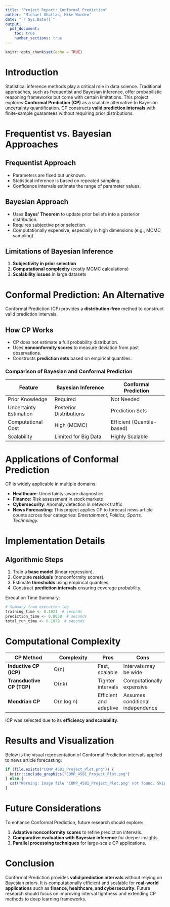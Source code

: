 ```yaml
---
title: "Project Report: Conformal Prediction"
author: "Michael Ghattas, Mike Worden"
date: "`r Sys.Date()`"
output:
  pdf_document:
    toc: true
    number_sections: true
---
```


```r
knitr::opts_chunk$set(echo = TRUE)
```



# Introduction

Statistical inference methods play a critical role in data science. Traditional approaches, such as frequentist and Bayesian inference, offer probabilistic reasoning frameworks but come with certain limitations. This project explores **Conformal Prediction (CP)** as a scalable alternative to Bayesian uncertainty quantification. CP constructs **valid prediction intervals** with finite-sample guarantees without requiring prior distributions.

# Frequentist vs. Bayesian Approaches

## Frequentist Approach
- Parameters are fixed but unknown.
- Statistical inference is based on repeated sampling.
- Confidence intervals estimate the range of parameter values.

## Bayesian Approach
- Uses **Bayes' Theorem** to update prior beliefs into a posterior distribution.
- Requires subjective prior selection.
- Computationally expensive, especially in high dimensions (e.g., MCMC sampling).

## Limitations of Bayesian Inference
1. **Subjectivity in prior selection**
2. **Computational complexity** (costly MCMC calculations)
3. **Scalability issues** in large datasets

# Conformal Prediction: An Alternative

Conformal Prediction (CP) provides a **distribution-free** method to construct valid prediction intervals.

## How CP Works
- CP does not estimate a full probability distribution.
- Uses **nonconformity scores** to measure deviation from past observations.
- Constructs **prediction sets** based on empirical quantiles.

### Comparison of Bayesian and Conformal Prediction

| Feature           | Bayesian Inference    | Conformal Prediction |
|------------------|----------------------|----------------------|
| Prior Knowledge  | Required             | Not Needed          |
| Uncertainty Estimation | Posterior Distributions | Prediction Sets |
| Computational Cost | High (MCMC)         | Efficient (Quantile-based) |
| Scalability      | Limited for Big Data  | Highly Scalable     |

# Applications of Conformal Prediction

CP is widely applicable in multiple domains:

- **Healthcare**: Uncertainty-aware diagnostics
- **Finance**: Risk assessment in stock markets
- **Cybersecurity**: Anomaly detection in network traffic
- **News Forecasting**: This project applies CP to forecast news article counts across four categories: _Entertainment, Politics, Sports, Technology._

# Implementation Details

## Algorithmic Steps
1. Train a **base model** (linear regression).
2. Compute **residuals** (nonconformity scores).
3. Estimate **thresholds** using empirical quantiles.
4. Construct **prediction intervals** ensuring coverage probability.

Execution Time Summary:
```r
# Summary from execution log
training_time <- 0.1021  # seconds
prediction_time <- 0.0058  # seconds
total_run_time <- 0.1079  # seconds
```

# Computational Complexity

| CP Method   | Complexity  | Pros | Cons |
|------------|------------|------|------|
| **Inductive CP (ICP)** | O(n) | Fast, scalable | Intervals may be wide |
| **Transductive CP (TCP)** | O(nk) | Tighter intervals | Computationally expensive |
| **Mondrian CP** | O(n log n) | Efficient and adaptive | Assumes conditional independence |

ICP was selected due to its **efficiency and scalability**.

# Results and Visualization

Below is the visual representation of Conformal Prediction intervals applied to news article forecasting:

```r
if (file.exists("COMP_4581_Project_Plot.png")) {
  knitr::include_graphics("COMP_4581_Project_Plot.png")
} else {
  cat("Warning: Image file 'COMP_4581_Project_Plot.png' not found. Skipping visualization.")
}
```

# Future Considerations

To enhance Conformal Prediction, future research should explore:

1. **Adaptive nonconformity scores** to refine prediction intervals.
2. **Comparative evaluation with Bayesian inference** for deeper insights.
3. **Parallel processing techniques** for large-scale CP applications.

# Conclusion

Conformal Prediction provides **valid prediction intervals** without relying on Bayesian priors. It is computationally efficient and scalable for **real-world applications** such as **finance, healthcare, and cybersecurity**. Future research should focus on improving interval tightness and extending CP methods to deep learning frameworks.
